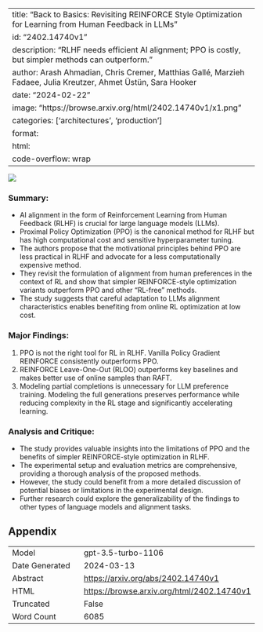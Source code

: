 
---
title: "Back to Basics: Revisiting REINFORCE Style Optimization for Learning from Human Feedback in LLMs"
id: "2402.14740v1"
description: "RLHF needs efficient AI alignment; PPO is costly, but simpler methods can outperform."
author: Arash Ahmadian, Chris Cremer, Matthias Gallé, Marzieh Fadaee, Julia Kreutzer, Ahmet Üstün, Sara Hooker
date: "2024-02-22"
image: "https://browse.arxiv.org/html/2402.14740v1/x1.png"
categories: ['architectures', 'production']
format:
  html:
    code-overflow: wrap
---

![](https://browse.arxiv.org/html/2402.14740v1/x1.png)

### Summary:
- AI alignment in the form of Reinforcement Learning from Human Feedback (RLHF) is crucial for large language models (LLMs).
- Proximal Policy Optimization (PPO) is the canonical method for RLHF but has high computational cost and sensitive hyperparameter tuning.
- The authors propose that the motivational principles behind PPO are less practical in RLHF and advocate for a less computationally expensive method.
- They revisit the formulation of alignment from human preferences in the context of RL and show that simpler REINFORCE-style optimization variants outperform PPO and other "RL-free" methods.
- The study suggests that careful adaptation to LLMs alignment characteristics enables benefiting from online RL optimization at low cost.

### Major Findings:
1. PPO is not the right tool for RL in RLHF. Vanilla Policy Gradient REINFORCE consistently outperforms PPO.
2. REINFORCE Leave-One-Out (RLOO) outperforms key baselines and makes better use of online samples than RAFT.
3. Modeling partial completions is unnecessary for LLM preference training. Modeling the full generations preserves performance while reducing complexity in the RL stage and significantly accelerating learning.

### Analysis and Critique:
- The study provides valuable insights into the limitations of PPO and the benefits of simpler REINFORCE-style optimization in RLHF.
- The experimental setup and evaluation metrics are comprehensive, providing a thorough analysis of the proposed methods.
- However, the study could benefit from a more detailed discussion of potential biases or limitations in the experimental design.
- Further research could explore the generalizability of the findings to other types of language models and alignment tasks.

## Appendix

|          |          |
|----------|----------|
| Model     | gpt-3.5-turbo-1106       |
| Date Generated     | 2024-03-13       |
| Abstract | [https://arxiv.org/abs/2402.14740v1](https://arxiv.org/abs/2402.14740v1)        |
| HTML     | [https://browse.arxiv.org/html/2402.14740v1](https://browse.arxiv.org/html/2402.14740v1)       |
| Truncated       | False       |
| Word Count       | 6085       |